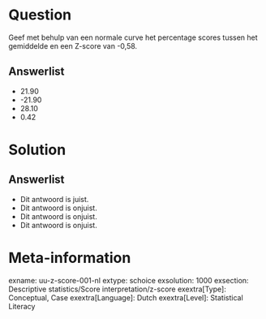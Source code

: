 Question
========
Geef met behulp van een normale curve het percentage scores tussen het gemiddelde en een Z-score van -0,58.

Answerlist
----------
* 21.90
* -21.90
* 28.10
* 0.42


Solution
========


Answerlist
----------
* Dit antwoord is juist.
* Dit antwoord is onjuist.
* Dit antwoord is onjuist.
* Dit antwoord is onjuist.

Meta-information
================
exname: uu-z-score-001-nl
extype: schoice
exsolution: 1000
exsection: Descriptive statistics/Score interpretation/z-score
exextra[Type]: Conceptual, Case
exextra[Language]: Dutch
exextra[Level]: Statistical Literacy
